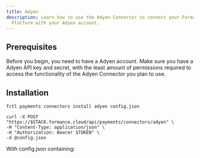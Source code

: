 ```yaml
---
title: Adyen
description: Learn how to use the Adyen Connector to connect your Formance
  Platform with your Adyen account.
---
```



## Prerequisites

Before you begin, you need to have a Adyen account. Make sure you have a Adyen API key and secret, with the least amount of permissions required to access the functionality of the Adyen Connector you plan to use.

<ApiWarning/>

<Adyen/>

## Installation

<StackCmd>

```shell
fctl payments connectors install adyen config.json
```

```shell
curl -X POST "https://$STACK.formance.cloud/api/payments/connectors/adyen" \
-H "Content-Type: application/json" \
-H "Authorization: Bearer $TOKEN" \
-d @config.json
```

</StackCmd>

With config.json containing:

<ReactJson
  src={AdyenConfig}
  theme="ocean"
  displayDataTypes={false}
  collapsed={1}
  name={false}
  indentWidth={2}
/>

<AdyenPostInstall/>
